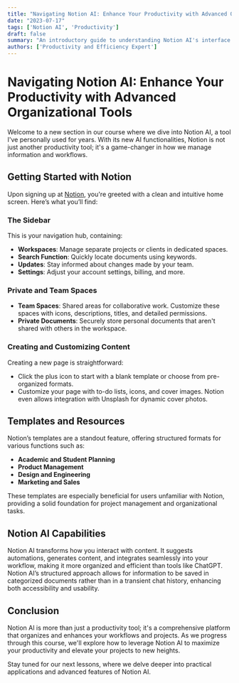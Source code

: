 ```yaml
---
title: "Navigating Notion AI: Enhance Your Productivity with Advanced Organizational Tools"
date: "2023-07-17"
tags: ['Notion AI', 'Productivity']
draft: false
summary: "An introductory guide to understanding Notion AI's interface and how its structured workflow can revolutionize your project management and content creation."
authors: ['Productivity and Efficiency Expert']
---
```


# Navigating Notion AI: Enhance Your Productivity with Advanced Organizational Tools

Welcome to a new section in our course where we dive into Notion AI, a tool I've personally used for years. With its new AI functionalities, Notion is not just another productivity tool; it's a game-changer in how we manage information and workflows.

## Getting Started with Notion

Upon signing up at [Notion](https://www.notion.so), you're greeted with a clean and intuitive home screen. Here’s what you’ll find:

### The Sidebar

This is your navigation hub, containing:
- **Workspaces**: Manage separate projects or clients in dedicated spaces.
- **Search Function**: Quickly locate documents using keywords.
- **Updates**: Stay informed about changes made by your team.
- **Settings**: Adjust your account settings, billing, and more.

### Private and Team Spaces

- **Team Spaces**: Shared areas for collaborative work. Customize these spaces with icons, descriptions, titles, and detailed permissions.
- **Private Documents**: Securely store personal documents that aren't shared with others in the workspace.

### Creating and Customizing Content

Creating a new page is straightforward:
- Click the plus icon to start with a blank template or choose from pre-organized formats.
- Customize your page with to-do lists, icons, and cover images. Notion even allows integration with Unsplash for dynamic cover photos.

## Templates and Resources

Notion’s templates are a standout feature, offering structured formats for various functions such as:
- **Academic and Student Planning**
- **Product Management**
- **Design and Engineering**
- **Marketing and Sales**

These templates are especially beneficial for users unfamiliar with Notion, providing a solid foundation for project management and organizational tasks.

## Notion AI Capabilities

Notion AI transforms how you interact with content. It suggests automations, generates content, and integrates seamlessly into your workflow, making it more organized and efficient than tools like ChatGPT. Notion AI’s structured approach allows for information to be saved in categorized documents rather than in a transient chat history, enhancing both accessibility and usability.

## Conclusion

Notion AI is more than just a productivity tool; it's a comprehensive platform that organizes and enhances your workflows and projects. As we progress through this course, we'll explore how to leverage Notion AI to maximize your productivity and elevate your projects to new heights.

Stay tuned for our next lessons, where we delve deeper into practical applications and advanced features of Notion AI.

